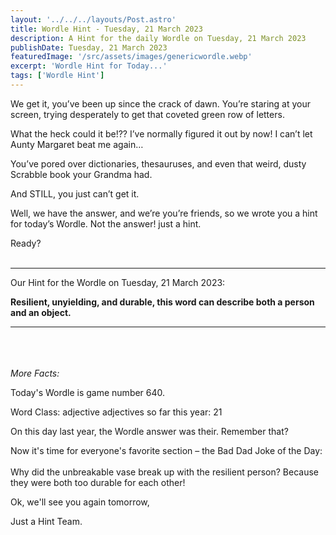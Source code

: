 ```yaml
---
layout: '../../../layouts/Post.astro'
title: Wordle Hint - Tuesday, 21 March 2023
description: A Hint for the daily Wordle on Tuesday, 21 March 2023
publishDate: Tuesday, 21 March 2023
featuredImage: '/src/assets/images/genericwordle.webp'
excerpt: 'Wordle Hint for Today...'
tags: ['Wordle Hint']
---
```


We get it, you’ve been up since the crack of dawn. You’re staring at your screen, trying desperately to get that coveted green row of letters. 

What the heck could it be!??
I’ve normally figured it out by now!
I can’t let Aunty Margaret beat me again… 

You’ve pored over dictionaries, thesauruses, and even that weird, dusty Scrabble book your Grandma had.

And STILL, you just can’t get it. 

Well, we have the answer, and we’re you’re friends, so we wrote you a hint for today’s Wordle.
Not the answer! just a hint. 

Ready?<br /><br />

----

Our Hint for the Wordle on Tuesday, 21 March 2023:

**Resilient, unyielding, and durable, this word can describe both a person and an object.** 


----

<br /><br /><br />*More Facts:*

Today's Wordle is game number 640.

Word Class: adjective adjectives so far this year: 21 

On this day last year, the Wordle answer was their. Remember that? 

Now it's time for everyone's favorite section – the Bad Dad Joke of the Day:<br /><br />Why did the unbreakable vase break up with the resilient person? Because they were both too durable for each other! 

Ok, we'll see you again tomorrow, 

Just a Hint Team.